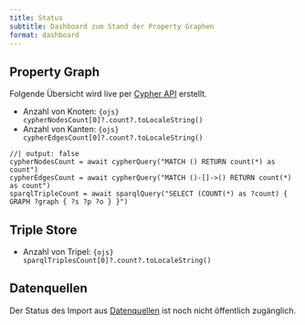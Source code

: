 ```yaml
---
title: Status
subtitle: Dashboard zum Stand der Property Graphen
format: dashboard
---
```


## Property Graph

Folgende Übersicht wird live per [Cypher API](cypher.qmd) erstellt.

- Anzahl von Knoten: `{ojs} cypherNodesCount[0]?.count?.toLocaleString()`
- Anzahl von Kanten: `{ojs} cypherEdgesCount[0]?.count?.toLocaleString()`

```ojs
//| output: false
cypherNodesCount = await cypherQuery("MATCH () RETURN count(*) as count")
cypherEdgesCount = await cypherQuery("MATCH ()-[]->() RETURN count(*) as count")
sparqlTripleCount = await sparqlQuery("SELECT (COUNT(*) as ?count) { GRAPH ?graph { ?s ?p ?o } }")
```

## Triple Store

- Anzahl von Tripel: `{ojs} sparqlTriplesCount[0]?.count?.toLocaleString()`

## Datenquellen

Der Status des Import aus [Datenquellen](sources.qmd) ist noch nicht öffentlich zugänglich.

